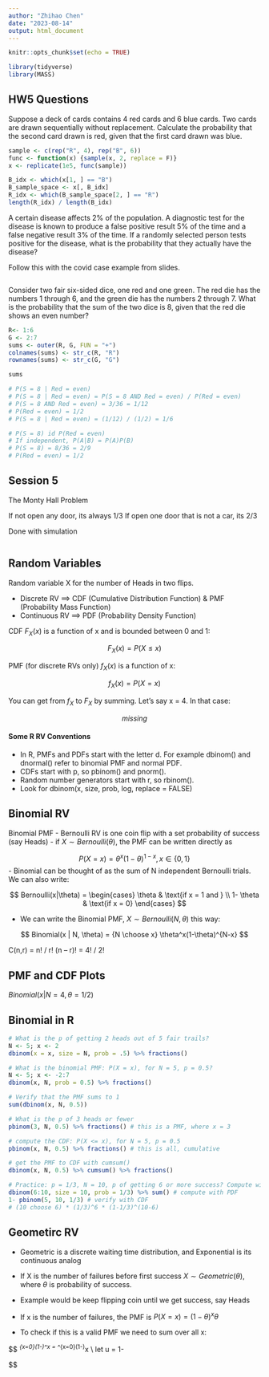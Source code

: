 ```yaml
---
author: "Zhihao Chen"
date: "2023-08-14"
output: html_document
---
```


```r
knitr::opts_chunk$set(echo = TRUE)

library(tidyverse)
library(MASS)
```


## HW5 Questions

Suppose a deck of cards contains 4 red cards and 6 blue cards. Two cards are drawn sequentially without replacement. Calculate the probability that the second card drawn is red, given that the first card drawn was blue.

```r
sample <- c(rep("R", 4), rep("B", 6)) 
func <- function(x) {sample(x, 2, replace = F)}
x <- replicate(1e5, func(sample))

B_idx <- which(x[1, ] == "B")
B_sample_space <- x[, B_idx]
R_idx <- which(B_sample_space[2, ] == "R")
length(R_idx) / length(B_idx)
```


A certain disease affects 2% of the population. A diagnostic test for the disease is known to produce a false positive result 5% of the time and a false negative result 3% of the time. If a randomly selected person tests positive for the disease, what is the probability that they actually have the disease?

Follow this with the covid case example from slides. 

```r

```


Consider two fair six-sided dice, one red and one green. The red die has the numbers 1 through 6, and the green die has the numbers 2 through 7. What is the probability that the sum of the two dice is 8, given that the red die shows an even number?

```r
R<- 1:6
G <- 2:7
sums <- outer(R, G, FUN = "+")
colnames(sums) <- str_c(R, "R")
rownames(sums) <- str_c(G, "G")

sums

# P(S = 8 | Red = even)
# P(S = 8 | Red = even) = P(S = 8 AND Red = even) / P(Red = even)
# P(S = 8 AND Red = even) = 3/36 = 1/12
# P(Red = even) = 1/2 
# P(S = 8 | Red = even) = (1/12) / (1/2) = 1/6 

# P(S = 8) id P(Red = even)
# If independent, P(A|B) = P(A)P(B)
# P(S = 8) = 8/36 = 2/9
# P(Red = even) = 1/2
```


## Session 5

The Monty Hall Problem

If not open any door, its always 1/3
If open one door that is not a car, its 2/3

Done with simulation

```r

```



## Random Variables

Random variable X for the number of Heads in two flips.

- Discrete RV ==> CDF (Cumulative Distribution Function) & PMF (Probability Mass Function)
- Continuous RV ==> PDF (Probability Density Function)

CDF $F_X(x)$ is a function of x and is bounded between 0 and 1:

$$
F_X(x) = P(X \le x)
$$

PMF (for discrete RVs only) $f_X(x)$ is a function of x:

$$
f_X(x) = P(X = x)
$$

You can get from $f_X$ to $F_X$ by summing. Let's say x = 4. In that case:

$$
missing
$$

#### Some R RV Conventions

- In R, PMFs and PDFs start with the letter d. For example dbinom() and dnormal() refer to binomial PMF and normal PDF. 
- CDFs start with p, so pbinom() and pnorm(). 
- Random number generators start with r, so rbinom(). 
- Look for dbinom(x, size, prob, log, replace = FALSE)


## Binomial RV

Binomial PMF
- Bernoulli RV is one coin flip with a set probability of success (say Heads)
- if $X \sim Bernoulli(\theta)$, the PMF can be written directly as

$$
P(X = x) = \theta^x(1-\theta)^{1-x}, x\in\{0, 1\}
$$
- Binomial can be thought of as the sum of N independent Bernoulli trials. We can also write:

$$
Bernoulli(x|\theta) = \begin{cases}
  \theta  &  \text{if x = 1 and } \\
  1- \theta &  \text{if x = 0}
\end{cases}
$$

- We can write the Binomial PMF, $X \sim Bernoulli(N,\theta)$ this way:

$$
Binomial(x | N, \theta) = {N \choose x} \theta^x(1-\theta)^{N-x}
$$

C(n,r) = n! / r! (n – r)! = 4! / 2!


## PMF and CDF Plots

$Binomial(x | N = 4, \theta = 1/2)$


## Binomial in R

```r
# What is the p of getting 2 heads out of 5 fair trails?
N <- 5; x <- 2
dbinom(x = x, size = N, prob = .5) %>% fractions()

# What is the binomial PMF: P(X = x), for N = 5, p = 0.5?
N <- 5; x <- -2:7
dbinom(x, N, prob = 0.5) %>% fractions()

# Verify that the PMF sums to 1
sum(dbinom(x, N, 0.5))

# What is the p of 3 heads or fewer
pbinom(3, N, 0.5) %>% fractions() # this is a PMF, where x = 3

# compute the CDF: P(X <= x), for N = 5, p = 0.5
pbinom(x, N, 0.5) %>% fractions() # this is all, cumulative

# get the PMF to CDF with cumsum()
dbinom(x, N, 0.5) %>% cumsum() %>% fractions()

# Practice: p = 1/3, N = 10, p of getting 6 or more success? Compute with PDF, verify with CDF
dbinom(6:10, size = 10, prob = 1/3) %>% sum() # compute with PDF
1- pbinom(5, 10, 1/3) # verify with CDF
# (10 choose 6) * (1/3)^6 * (1-1/3)^(10-6)
```


## Geometirc RV

- Geometric is a discrete waiting time distribution, and Exponential is its continuous analog
- If X is the number of failures before first success $X \sim Geometric(\theta)$, where $\theta$ is probability of success. 
- Example would be keep flipping coin until we get success, say Heads
- If x is the number of failures, the PMF is $P(X = x)=(1-\theta)^x\theta$

- To check if this is a valid PMF we need to sum over all x:

$$
\sum^\infty_{x=0}\theta(1-\theta)^x = \theta\sum^\infty_{x=0}(1-\theta)^x \\
let\ u = 1- \theta

$$
























